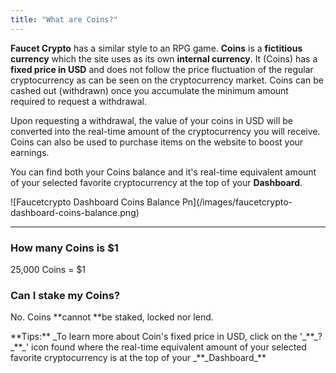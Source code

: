 ```yaml
---
title: "What are Coins?"
---
```


**Faucet Crypto** has a similar style to an RPG game. **Coins** is a **fictitious currency** which the site uses as its own **internal currency**. It (Coins) has a **fixed price in USD** and does not follow the price fluctuation of the regular cryptocurrency as can be seen on the cryptocurrency market. Coins can be cashed out (withdrawn) once you accumulate the minimum amount required to request a withdrawal.

Upon requesting a withdrawal, the value of your coins in USD will be converted into the real-time amount of the cryptocurrency you will receive. Coins can also be used to purchase items on the website to boost your earnings.

You can find both your Coins balance and it's real-time equivalent amount of your selected favorite cryptocurrency at the top of your **Dashboard**.

<Frame>
  ![Faucetcrypto Dashboard Coins Balance Pn](/images/faucetcrypto-dashboard-coins-balance.png)
</Frame>

---

### How many Coins is \$1

25,000 Coins = \$1

### Can I stake my Coins?

No. Coins **cannot **be staked, locked nor lend.

<Note>
  **Tips:** _To learn more about Coin's fixed price in USD, click on the '_**_?_**_' icon found where the real-time equivalent amount of your selected favorite cryptocurrency is at the top of your _**_Dashboard_**
</Note>